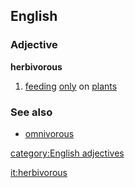 ==English==
===Adjective===
'''herbivorous'''
#[[feeding]] [[only]] on [[plant]]s
===See also===
*[[omnivorous]]
[[category:English adjectives]]

[[it:herbivorous]]